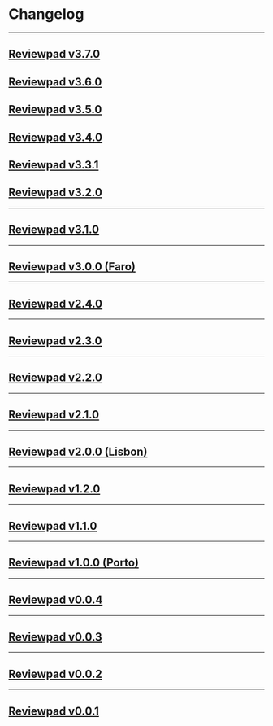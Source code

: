 
# Changelog

***

## [Reviewpad v3.7.0](changelog/reviewpad-v370-faro-edition)

<Reviewpadv370/>

## [Reviewpad v3.6.0](changelog/reviewpad-v360-faro-edition)

<Reviewpadv360/>

## [Reviewpad v3.5.0](changelog/reviewpad-v350-faro-edition)

<Reviewpadv350/>

## [Reviewpad v3.4.0](changelog/reviewpad-v340-faro-edition)

<Reviewpadv340/>

## [Reviewpad v3.3.1](changelog/reviewpad-v331-faro-edition)

<Reviewpadv331/>

## [Reviewpad v3.2.0](changelog/reviewpad-v320-faro-edition)

<Reviewpadv320/>

***

## [Reviewpad v3.1.0](changelog/reviewpad-v310-faro-edition)

<Reviewpadv310/>

***

## [Reviewpad v3.0.0 (Faro)](changelog/reviewpad-v300-faro-edition)

<Reviewpadv300/>

***

## [Reviewpad v2.4.0](changelog/reviewpad-v240-lisbon-edition)

<Reviewpadv240/>

***

## [Reviewpad v2.3.0](changelog/reviewpad-v230-lisbon-edition)

<Reviewpadv230/>

***

## [Reviewpad v2.2.0](changelog/reviewpad-v220-lisbon-edition)

<Reviewpadv220/>

***

## [Reviewpad v2.1.0](changelog/reviewpad-v210-lisbon-edition)

<Reviewpadv210/>

***

## [Reviewpad v2.0.0 (Lisbon)](changelog/reviewpad-v200-lisbon-edition)

<Reviewpadv200/>

***

## [Reviewpad v1.2.0](changelog/reviewpad-v120-porto-edition)

<Reviewpadv120/>

***

## [Reviewpad v1.1.0](changelog/reviewpad-v110-porto-edition)

<Reviewpadv110/>

***

## [Reviewpad v1.0.0 (Porto)](changelog/reviewpad-v100)

<Reviewpadv100/>

***

## [Reviewpad v0.0.4](changelog/reviewpad-v004)

<Reviewpadv004/>

***

## [Reviewpad v0.0.3](changelog/reviewpad-v003)

<Reviewpadv003/>

***

## [Reviewpad v0.0.2](changelog/reviewpad-v002)

<Reviewpadv002/>

***

## [Reviewpad v0.0.1](changelog/reviewpad-v001)

<Reviewpadv001/>